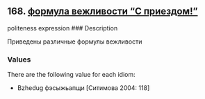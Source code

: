 ## 168. <a href =  'https://agricolamz.github.io/The_Circassian_Isoglosses_Database/168.html'>формула вежливости "С приездом!"</a>
politeness expression
### Description

Приведены различные формулы вежливости

### Values
There are the following value for each idiom:

* Bzhedug  фэсыжьапщи [Ситимова 2004: 118] 

